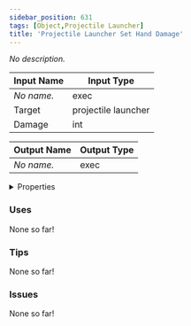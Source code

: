 ```yaml
---
sidebar_position: 631
tags: [Object,Projectile Launcher]
title: 'Projectile Launcher Set Hand Damage'
---
```


*No description.*




<EsbSvg />

| Input Name | Input Type |
|-----------|-----------|
| *No name.* | exec |
| Target | projectile launcher |
| Damage | int |

| Output Name | Output Type |
|-----------|-----------|
| *No name.* | exec |


<details>
  <summary>Properties</summary>
  <div>
    <div>
    <table>
      <thead>
        <tr>
          <th>Is beta required?</th>
          <th>❌</th>
        </tr>
        <tr>
          <th>Is this chip a trolling risk?</th>
          <th>❌</th>
        </tr>
        <tr>
          <th>Is this chip a role assignment risk?</th>
          <th>❌</th>
        </tr>
        <tr>
          <th>Chip UUID</th>
          <th>3dd1fa27-a800-4d05-8b47-16ad48311135</th>
        </tr>
      </thead>
    </table>
    </div>
  </div>
</details>

### Uses

None so far!

### Tips

None so far!

### Issues

None so far!